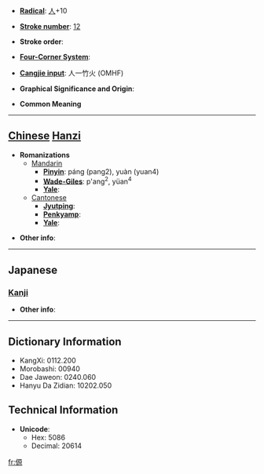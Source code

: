 * '''[[Wiktionary:Chinese radical index| Radical]]''': [[Wiktionary:Chinese radical index 人|人]]+10

* '''[[Wiktionary:Chinese total strokes index|Stroke number]]''': [[Wiktionary:Chinese total strokes index 12|12]]

* '''Stroke order''': 

* '''[[Wiktionary:Chinese four corner index|Four-Corner System]]''': 

* '''[[Wiktionary:Chinese Cangjie index|Cangjie input]]''': 人一竹火 (OMHF)

* '''Graphical Significance and Origin''': 

* '''Common Meaning'''

----

== [[Chinese]] [[Hanzi]] ==

* '''Romanizations'''
** [[Mandarin]]
*** '''[[Pinyin]]''': páng (pang2), yuàn (yuan4)
*** '''[[Wade-Giles]]''': p'ang<sup>2</sup>, yüan<sup>4</sup>
*** '''[[Yale]]''': 
**[[Cantonese]]
***'''[[Jyutping]]''':
***'''[[Penkyamp]]''': 
***'''[[Yale]]''': 

* '''Other info''': 

----

==Japanese==
===[[Kanji]]===
{{kanji|on readings=[[げん]] (gen), [[がん]] (gan), [[かん]] (kan)|kun readings=[[こざかしい]] (kozakashii)}}

* '''Other info''':  

----

== Dictionary Information ==

* KangXi: 0112.200
* Morobashi: 00940
* Dae Jaweon: 0240.060
* Hanyu Da Zidian: 10202.050

== Technical Information ==

* '''Unicode''':
** Hex: 5086
** Decimal: 20614

[[fr:傆]]